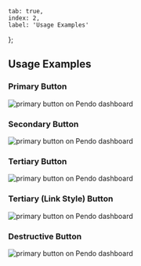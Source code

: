     tab: true,
    index: 2,
    label: 'Usage Examples'
};


## Usage Examples

### Primary Button

![primary button on Pendo dashboard](./images/primary.png)

### Secondary Button

![primary button on Pendo dashboard](./images/secondary.png)

### Tertiary Button

![primary button on Pendo dashboard](./images/tertiary.png)

### Tertiary (Link Style) Button

![primary button on Pendo dashboard](./images/link.png)

### Destructive Button

![primary button on Pendo dashboard](./images/destructive.png)
